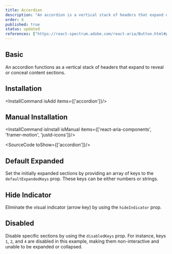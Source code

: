 ```yaml
---
title: Accordion
description: "An accordion is a vertical stack of headers that expand or collapse to reveal or conceal content sections, providing an organized and user-friendly way to manage information."
order: 6
published: true
status: updated
references: ["https://react-spectrum.adobe.com/react-aria/Button.html#props", "https://www.framer.com/motion/animate-presence/"]
---
```


## Basic
An accordion functions as a vertical stack of headers that expand to reveal or conceal content sections.
<How isCenter={false} toUse="controls/accordion-demo" />

## Installation
<InstallCommand isAdd items={['accordion']}/>

## Manual Installation
<InstallCommand isInstall isManual items={['react-aria-components', 'framer-motion', 'justd-icons']}/>

<SourceCode toShow={['accordion']}/>

## Default Expanded
Set the initially expanded sections by providing an array of keys to the `defaultExpandedKeys` prop. These keys can be either numbers or strings.
<How isCenter={false} toUse="controls/accordion-default-expand-demo" />

## Hide Indicator
Eliminate the visual indicator (arrow key) by using the `hideIndicator` prop.
<How isCenter={false} toUse="controls/accordion-hide-indicator-demo" />

## Disabled
Disable specific sections by using the `disabledKeys` prop. For instance, keys `1`, `2`, and `4` are disabled in this example, making them non-interactive and unable to be expanded or collapsed.
<How isCenter={false} toUse="controls/accordion-disabled-demo" />
